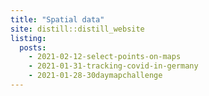 ```yaml
---
title: "Spatial data"
site: distill::distill_website
listing:
  posts:
    - 2021-02-12-select-points-on-maps
    - 2021-01-31-tracking-covid-in-germany
    - 2021-01-28-30daymapchallenge
---
```

